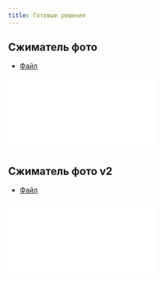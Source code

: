 ```yaml
---
title: Готовые решения
---
```


## Сжиматель фото
- [Файл](/my-code/compressImage)

<iframe src='/my-code/compressImage' frameborder=""></iframe>



## Сжиматель фото v2

- [Файл](/my-code/compressImage_2)

<iframe src='/my-code/compressImage_2' frameborder=""></iframe>


